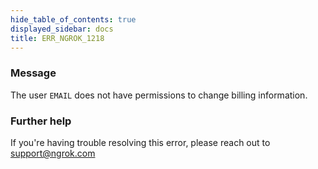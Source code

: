 ```yaml
---
hide_table_of_contents: true
displayed_sidebar: docs
title: ERR_NGROK_1218
---
```


### Message

The user `EMAIL` does not have permissions to change billing information.

<ErrorDetails />

### Further help

If you're having trouble resolving this error, please reach out to [support@ngrok.com](mailto:support@ngrok.com?subject=Help%20with%20ERR_NGROK_1218)
